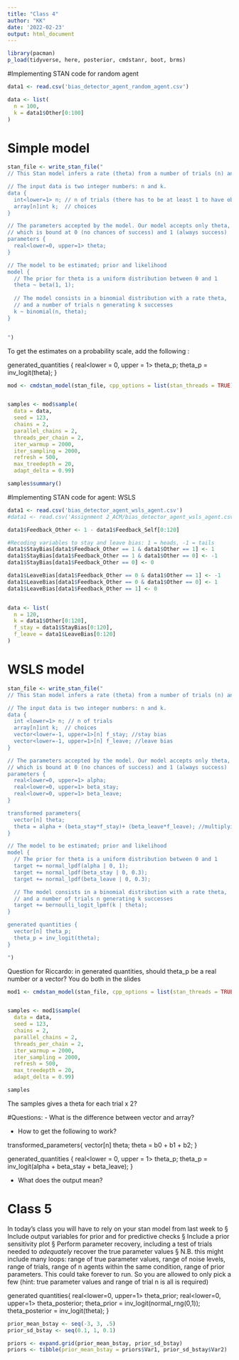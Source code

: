 ```yaml
---
title: "Class 4"
author: "KK"
date: '2022-02-23'
output: html_document
---
```

```r
library(pacman)
p_load(tidyverse, here, posterior, cmdstanr, boot, brms)
```

#Implementing STAN code for random agent
```r
data1 <- read.csv('bias_detector_agent_random_agent.csv')

data <- list(
  n = 100, 
  k = data1$Other[0:100]
)
```

# Simple model
```r
stan_file <- write_stan_file("
// This Stan model infers a rate (theta) from a number of trials (n) and successes (k)

// The input data is two integer numbers: n and k.
data {
  int<lower=1> n; // n of trials (there has to be at least 1 to have observable data) 
  array[n]int k;  // choices
}

// The parameters accepted by the model. Our model accepts only theta, the rate, 
// which is bound at 0 (no chances of success) and 1 (always success)
parameters {
  real<lower=0, upper=1> theta;
}

// The model to be estimated; prior and likelihood
model {
  // The prior for theta is a uniform distribution between 0 and 1
  theta ~ beta(1, 1);
  
  // The model consists in a binomial distribution with a rate theta, 
  // and a number of trials n generating k successes
  k ~ binomial(n, theta);
}


")

```

To get the estimates on a probability scale, add the following : 

generated_quantities {
  real<lower = 0, upper = 1> theta_p;
  theta_p = inv_logit(theta);
}

```r
mod <- cmdstan_model(stan_file, cpp_options = list(stan_threads = TRUE), pedantic = TRUE)


samples <- mod$sample(
  data = data,
  seed = 123,
  chains = 2,
  parallel_chains = 2,
  threads_per_chain = 2,
  iter_warmup = 2000,
  iter_sampling = 2000,
  refresh = 500,
  max_treedepth = 20,
  adapt_delta = 0.99)

samples$summary()
```


#Implementing STAN code for agent: WSLS
```r

data1 <- read.csv('bias_detector_agent_wsls_agent.csv')
#data1 <- read.csv('Assignment 2_ACM/bias_detector_agent_wsls_agent.csv')

data1$Feedback_Other <- 1 - data1$Feedback_Self[0:120]

#Recoding variables to stay and leave bias: 1 = heads, -1 = tails
data1$StayBias[data1$Feedback_Other == 1 & data1$Other == 1] <- 1
data1$StayBias[data1$Feedback_Other == 1 & data1$Other == 0] <- -1
data1$StayBias[data1$Feedback_Other == 0] <- 0

data1$LeaveBias[data1$Feedback_Other == 0 & data1$Other == 1] <- -1
data1$LeaveBias[data1$Feedback_Other == 0 & data1$Other == 0] <- 1
data1$LeaveBias[data1$Feedback_Other == 1] <- 0


data <- list(
  n = 120, 
  k = data1$Other[0:120],
  f_stay = data1$StayBias[0:120],
  f_leave = data1$LeaveBias[0:120]
)
```


# WSLS model
```r
stan_file <- write_stan_file("
// This Stan model infers a rate (theta) from a number of trials (n) and successes (k)

// The input data is two integer numbers: n and k.
data {
  int <lower=1> n; // n of trials 
  array[n]int k;  // choices
  vector<lower=-1, upper=1>[n] f_stay; //stay bias
  vector<lower=-1, upper=1>[n] f_leave; //leave bias
}

// The parameters accepted by the model. Our model accepts only theta, the rate, 
// which is bound at 0 (no chances of success) and 1 (always success)
parameters {
  real<lower=0, upper=1> alpha;
  real<lower=0, upper=1> beta_stay;
  real<lower=0, upper=1> beta_leave;
}

transformed parameters{
  vector[n] theta;
  theta = alpha + (beta_stay*f_stay)+ (beta_leave*f_leave); //multiplying the paramaters we want to estimate on the data
}

// The model to be estimated; prior and likelihood
model {
  // The prior for theta is a uniform distribution between 0 and 1
  target += normal_lpdf(alpha | 0, 1);
  target += normal_lpdf(beta_stay | 0, 0.3);
  target += normal_lpdf(beta_leave | 0, 0.3);

  // The model consists in a binomial distribution with a rate theta, 
  // and a number of trials n generating k successes
  target += bernoulli_logit_lpmf(k | theta);
}

generated quantities {
  vector[n] theta_p;
  theta_p = inv_logit(theta);
}

")

```

Question for Riccardo: in generated quantities, should theta_p be a real number or a vector? You do both in the slides


```r
mod1 <- cmdstan_model(stan_file, cpp_options = list(stan_threads = TRUE), pedantic = TRUE)


samples <- mod1$sample(
  data = data,
  seed = 123,
  chains = 2,
  parallel_chains = 2,
  threads_per_chain = 2,
  iter_warmup = 2000,
  iter_sampling = 2000,
  refresh = 500,
  max_treedepth = 20,
  adapt_delta = 0.99)

samples
```

The samples gives a theta for each trial x 2? 

#Questions: 
- What is the difference between vector and array?

- How to get the following to work? 

transformed_parameters{
  vector[n] theta;
  theta = b0 + b1 + b2;
}

generated_quantities {
  real<lower = 0, upper = 1> theta_p;
  theta_p = inv_logit(alpha + beta_stay + beta_leave);
}

- What does the output mean? 


# Class 5
 In today’s class you will have to rely on your stan model from last week to
§ Include output variables for prior and for predictive checks
§ Include a prior sensitivity plot
§ Perform parameter recovery, including a test of trials needed to *adequately* recover the true parameter values
§ N.B. this might include many loops: range of true parameter values, range of noise levels, range of trials, range of n agents within the same condition, range of prior parameters. This could take forever to run. So you are allowed to only pick a few (hint: true parameter values and range of trial n is all is required)


generated quantities{
  real<lower=0, upper=1> theta_prior; real<lower=0, upper=1> theta_posterior;
  theta_prior = inv_logit(normal_rng(0,1));
theta_posterior = inv_logit(theta); }


```r
prior_mean_bstay <- seq(-3, 3, .5)
prior_sd_bstay <- seq(0.1, 1, 0.1)

priors <- expand.grid(prior_mean_bstay, prior_sd_bstay)
priors <- tibble(prior_mean_bstay = priors$Var1, prior_sd_bstay$Var2)
```



